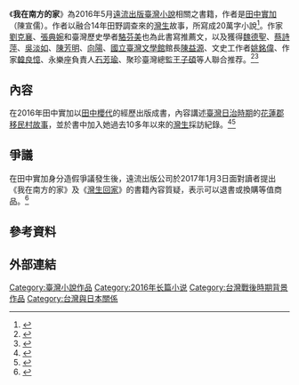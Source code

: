 {{Infobox Book
|name        = 我在南方的家
|image       = 
|author      = [[田中實加|田中實加]]（陳宣儒）
|country     = [[臺灣|臺灣]]
|language    = 正體中文
|genre       = 語文類
|publisher   = [[遠流出版公司|遠流出版公司]]
|release_date= [[2016年5月|2016年5月]]
|pages       = 496頁
|isbn        = ISBN 9789573278344
}}

《'''我在南方的家'''》為2016年5月[[遠流出版|遠流出版]][[臺灣|臺灣]][[小說|小說]]相關之書籍，作者是[[田中實加|田中實加]]（陳宣儒）。作者以融合14年田野調查來的[[灣生|灣生]]故事，所寫成20萬字小說<ref>{{cite news|title=帶灣生回家 田中實加用20萬字揭密|publisher=聯合報|url=http://udn.com/news/story/9/1774930|date=2016-06-20|author=陳宛茜|accessdate=2017-01-08|language=zh-hant|archive-date=2017-01-09|archive-url=https://web.archive.org/web/20170109025554/http://udn.com/news/story/9/1774930|dead-url=no}}</ref>。作家[[劉克襄|劉克襄]]、[[張典婉|張典婉]]和臺灣歷史學者[[駱芬美|駱芬美]]也為此書寫推薦文，以及獲得[[魏德聖|魏德聖]]、[[蔡詩萍|蔡詩萍]]、[[吳淡如|吳淡如]]、[[陳芳明|陳芳明]]、[[向陽_(詩人)|向陽]]、[[國立臺灣文學館|國立臺灣文學館]]館長[[陳益源|陳益源]]、文史工作者[[姚銘偉|姚銘偉]]、作家[[韓良憶|韓良憶]]、永樂座負責人[[石芳瑜|石芳瑜]]、聚珍臺灣總監[[王子碩|王子碩]]等人聯合推荐。<ref>{{cite news|title=我在南方的家　為遺憾靈魂找到歸屬|publisher=更生日報|url=http://www.ksnews.com.tw/index.php/news/detail/852090|date=2016-07-04|author=田德財|accessdate=2017-01-08|language=zh-hant|archive-date=2017-01-09|archive-url=https://web.archive.org/web/20170109024401/http://www.ksnews.com.tw/index.php/news/detail/852090|dead-url=no}}</ref><ref>{{cite news|title=陳芳明：田中實加利用台灣人歷史失憶症撒謊|publisher=聯合報|url=http://udn.com/news/story/10708/2204957|date=2017-01-02|author=陳宛茜|accessdate=2017-01-08|language=zh-hant|archive-date=2017-01-09|archive-url=https://web.archive.org/web/20170109025829/http://udn.com/news/story/10708/2204957|dead-url=no}}</ref>

== 內容 ==
在2016年田中實加以[[田中櫻代|田中櫻代]]的經歷出版成書，內容講述[[臺灣日治時期|臺灣日治時期]]的[[花蓮郡|花蓮郡]][[台灣日治時期日本移民村|移民村故事]]，並於書中加入她過去10多年以來的[[灣生|灣生]]採訪紀錄。<ref>{{cite news|title=移民台灣的日本人－《我在南方的家》 刻劃灣生的動盪生活|publisher=中國時報|url=http://www.chinatimes.com/newspapers/20160715000774-260115|date=2016-07-15|author=林欣誼|accessdate=2017-01-08|language=zh-hant|archive-date=2017-01-08|archive-url=https://web.archive.org/web/20170108191523/http://www.chinatimes.com/newspapers/20160715000774-260115|dead-url=no}}</ref><ref>{{cite news|title=灣生後裔戀寶島 又一力作《我在南方的家》|publisher=自由時報|url=http://news.ltn.com.tw/news/society/paper/1014560|date=2016-07-25|author=莊沛儀、王冠仁|accessdate=2017-01-08|language=zh-hant|archive-date=2017-01-09|archive-url=https://web.archive.org/web/20170109020909/http://news.ltn.com.tw/news/society/paper/1014560|dead-url=no}}</ref>

== 爭議 ==
在田中實加身分造假爭議發生後，遠流出版公司於2017年1月3日面對讀者提出《我在南方的家》及《[[灣生回家_(書籍)|灣生回家]]》的書籍內容質疑，表示可以退書或換購等值商品。<ref>{{cite news|title=《灣生回家》作者身分造假　遠流出版：接受退貨|publisher=TVBS|url=http://2016news.tvbs.com.tw/local/697758|date=2016-07-25|author=談雍雍|accessdate=2017-01-08|language=zh-hant|deadurl=yes|archiveurl=https://web.archive.org/web/20170108192323/http://2016news.tvbs.com.tw/local/697758|archivedate=2017年1月8日|df=}}</ref>

== 參考資料 ==
{{reflist}}

== 外部連結 ==

{{陳宣儒}}

[[Category:臺灣小說作品|Category:臺灣小說作品]]
[[Category:2016年长篇小说|Category:2016年长篇小说]]
[[Category:台灣戰後時期背景作品|Category:台灣戰後時期背景作品]]
[[Category:台灣與日本關係|Category:台灣與日本關係]]